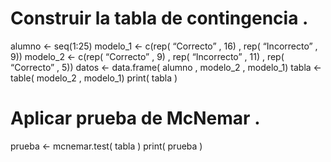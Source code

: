 # Construir la tabla de contingencia .
 alumno <- seq(1:25)
 modelo_1 <- c(rep( "Correcto" , 16) , rep( "Incorrecto" , 9))
 modelo_2 <- c(rep( "Correcto" , 9) , rep( "Incorrecto" , 11) , rep( "Correcto" , 5))
 datos <- data.frame( alumno , modelo_2 , modelo_1)
 tabla <- table( modelo_2 , modelo_1)
 print( tabla )


# Aplicar prueba de McNemar .
prueba <- mcnemar.test( tabla )
 print( prueba )
